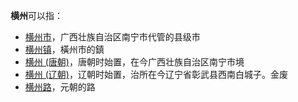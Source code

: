 {{不是|橫洲}}
'''横州'''可以指：
*[[横州市|横州市]]，广西壮族自治区南宁市代管的县级市
*[[横州镇|横州镇]]，橫州市的鎮
*[[横州_(唐朝)|横州 (唐朝)]]，唐朝时始置，在今广西壮族自治区南宁市境
*[[横州_(辽朝)|横州 (辽朝)]]，辽朝时始置，治所在今辽宁省彰武县西南白城子。金废
*[[横州路|横州路]]，元朝的路
{{Disambiguation|H|Cat=二字中国州名消歧义}}